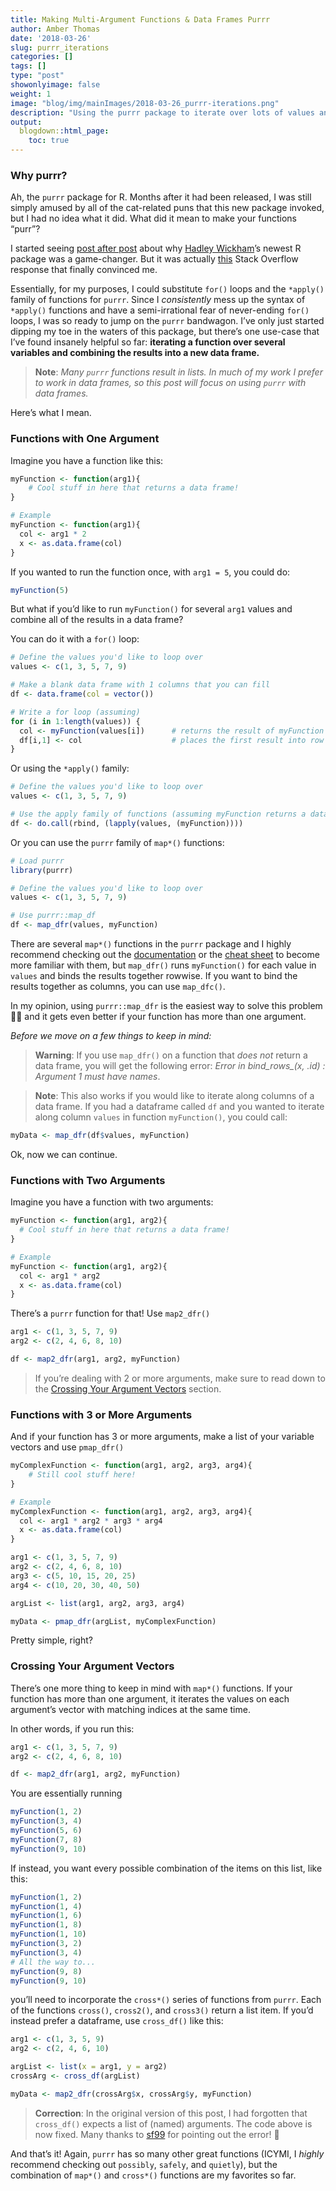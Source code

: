 ```yaml
---
title: Making Multi-Argument Functions & Data Frames Purrr
author: Amber Thomas
date: '2018-03-26'
slug: purrr_iterations
categories: []
tags: []
type: "post"
showonlyimage: false
weight: 1
image: "blog/img/mainImages/2018-03-26_purrr-iterations.png"
description: "Using the purrr package to iterate over lots of values and return a data frame."
output:
  blogdown::html_page:
    toc: true
---
```

### Why purrr?
Ah, the `purrr` package for R. Months after it had been released, I was still simply amused by all of the cat-related puns that this new package invoked, but I had no idea what it did. What did it mean to make your functions "purr"? 

I started seeing [post after post](https://maraaverick.rbind.io/2017/09/purrr-ty-posts/) about why [Hadley Wickham](https://twitter.com/hadleywickham)'s newest R package was a game-changer. But it was actually [this](https://stackoverflow.com/questions/45101045/why-use-purrrmap-instead-of-lapply/47123420#47123420) Stack Overflow response that finally convinced me. 

Essentially, for my purposes, I could substitute `for()` loops and the `*apply()` family of functions for `purrr`. Since I *consistently* mess up the syntax of `*apply()` functions and have a semi-irrational fear of never-ending `for()` loops, I was so ready to jump on the `purrr` bandwagon. I've only just started dipping my toe in the waters of this package, but there's one use-case that I've found insanely helpful so far: **iterating a function over several variables and combining the results into a new data frame. **

> **Note**: *Many `purrr` functions result in lists. In much of my work I prefer to work in data frames, so this post will focus on using `purrr` with data frames.* 

Here's what I mean. 

### Functions with One Argument
Imagine you have a function like this:

```r
myFunction <- function(arg1){
	# Cool stuff in here that returns a data frame!
}

# Example
myFunction <- function(arg1){
  col <- arg1 * 2
  x <- as.data.frame(col)
}
```

If you wanted to run the function once, with `arg1 = 5`, you could do:
```r
myFunction(5)
```

But what if you'd like to run `myFunction()` for several `arg1` values and combine all of the results in a data frame? 

You can do it with a `for()` loop: 
```r
# Define the values you'd like to loop over
values <- c(1, 3, 5, 7, 9)

# Make a blank data frame with 1 columns that you can fill
df <- data.frame(col = vector())

# Write a for loop (assuming)
for (i in 1:length(values)) {
  col <- myFunction(values[i])      # returns the result of myFunction 
  df[i,1] <- col                    # places the first result into row i, column 1
}
```

Or using the `*apply()` family:
```r
# Define the values you'd like to loop over
values <- c(1, 3, 5, 7, 9)

# Use the apply family of functions (assuming myFunction returns a data frame)
df <- do.call(rbind, (lapply(values, (myFunction))))
```

Or you can use the `purrr` family of `map*()` functions:
```r
# Load purrr
library(purrr)

# Define the values you'd like to loop over
values <- c(1, 3, 5, 7, 9)

# Use purrr::map_df
df <- map_dfr(values, myFunction)
```

There are several `map*()` functions in the `purrr` package and I highly recommend checking out the [documentation](http://purrr.tidyverse.org/reference/map.html) or the [cheat sheet](https://github.com/rstudio/cheatsheets/blob/master/purrr.pdf) to become more familiar with them, but `map_dfr()` runs `myFunction()` for each value in `values` and binds the results together rowwise. If you want to bind the results together as columns, you can use `map_dfc()`.

In my opinion, using `purrr::map_dfr` is the easiest way to solve this problem ☝🏻 and it gets even better if your function has more than one argument. 

*Before we move on a few things to keep in mind:*

> **Warning**: If you use `map_dfr()` on a function that *does not* return a data frame, you will get the following error: *Error in bind_rows_(x, .id) : Argument 1 must have names*. 

> **Note**: This also works if you would like to iterate along columns of a data frame. If you had a dataframe called `df` and you wanted to iterate along column `values` in function `myFunction()`, you could call:

```r
myData <- map_dfr(df$values, myFunction)
```

Ok, now we can continue.

### Functions with Two Arguments

Imagine you have a function with two arguments:
```r
myFunction <- function(arg1, arg2){
  # Cool stuff in here that returns a data frame!
}

# Example
myFunction <- function(arg1, arg2){
  col <- arg1 * arg2
  x <- as.data.frame(col)
}
```

There's a `purrr` function for that! Use `map2_dfr()`
```r
arg1 <- c(1, 3, 5, 7, 9)
arg2 <- c(2, 4, 6, 8, 10)

df <- map2_dfr(arg1, arg2, myFunction)
```

> If you're dealing with 2 or more arguments, make sure to read down to the [Crossing Your Argument Vectors](#crossing-your-argument-vectors) section.

### Functions with 3 or More Arguments
And if your function has 3 or more arguments, make a list of your variable vectors and use `pmap_dfr()`
```r
myComplexFunction <- function(arg1, arg2, arg3, arg4){
	# Still cool stuff here!
}

# Example
myComplexFunction <- function(arg1, arg2, arg3, arg4){
  col <- arg1 * arg2 * arg3 * arg4
  x <- as.data.frame(col)
}

arg1 <- c(1, 3, 5, 7, 9)
arg2 <- c(2, 4, 6, 8, 10)
arg3 <- c(5, 10, 15, 20, 25)
arg4 <- c(10, 20, 30, 40, 50)

argList <- list(arg1, arg2, arg3, arg4)

myData <- pmap_dfr(argList, myComplexFunction)
```

Pretty simple, right? 


### Crossing Your Argument Vectors

There's one more thing to keep in mind with `map*()` functions. If your function has more than one argument, it iterates the values on each argument's vector with matching indices at the same time. 

In other words, if you run this:
```r
arg1 <- c(1, 3, 5, 7, 9)
arg2 <- c(2, 4, 6, 8, 10)

df <- map2_dfr(arg1, arg2, myFunction)
```

You are essentially running
```r
myFunction(1, 2)
myFunction(3, 4)
myFunction(5, 6)
myFunction(7, 8)
myFunction(9, 10)
```

If instead, you want every possible combination of the items on this list, like this:
```r
myFunction(1, 2)
myFunction(1, 4)
myFunction(1, 6)
myFunction(1, 8)
myFunction(1, 10)
myFunction(3, 2)
myFunction(3, 4)
# All the way to...
myFunction(9, 8)
myFunction(9, 10)
```
you'll need to incorporate the `cross*()` series of functions from `purrr`. Each of the functions `cross()`, `cross2()`, and `cross3()` return a list item. If you'd instead prefer a dataframe, use `cross_df()` like this:
```r
arg1 <- c(1, 3, 5, 9)
arg2 <- c(2, 4, 6, 10)

argList <- list(x = arg1, y = arg2)
crossArg <- cross_df(argList)

myData <- map2_dfr(crossArg$x, crossArg$y, myFunction)
```

> **Correction**: In the original version of this post, I had forgotten that `cross_df()` expects a list of (named) arguments. The code above is now fixed. Many thanks to [sf99](https://twitter.com/sf99) for pointing out the error! 🎉

And that's it! Again, `purrr` has so many other great functions (ICYMI, I *highly* recommend checking out `possibly`, `safely`, and `quietly`), but the combination of `map*()` and `cross*()` functions are my favorites so far. 


